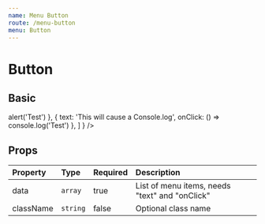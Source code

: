 ```yaml
---
name: Menu Button
route: /menu-button
menu: Button
---
```


# Button


## Basic

<Playground>
  <FlexAlign style={{ justifyContent: 'flex-end' }}>
    <MenuButtons
      data={
        [
          { text: 'This will cause an Alert', onClick: () => alert('Test') },
          { text: 'This will cause a Console.log', onClick: () => console.log('Test') },
        ]
      }
    />
    
  </FlexAlign>
</Playground>

## Props


| Property  | Type     | Required | Description                                    |
| :-------  | :---     | :------- | :----------                                    |
| data      | `array`  | true     | List of menu items, needs "text" and "onClick" |
| className | `string` | false    | Optional class name                            |

